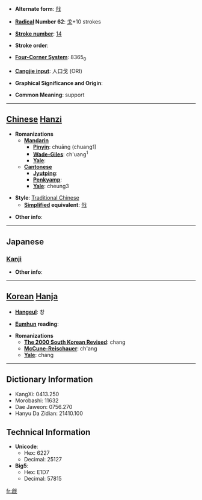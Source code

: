 * '''Alternate form''': [[戗]]

* '''[[Wiktionary:Chinese radical index| Radical]] Number 62''': [[Wiktionary:Chinese radical index 戈|戈]]+10 strokes

* '''[[Wiktionary:Chinese total strokes index|Stroke number]]''': [[Wiktionary:Chinese total strokes index 14|14]]

* '''Stroke order''': 

* '''[[Wiktionary:Chinese four corner index|Four-Corner System]]''': 8365<sub>0</sub>

* '''[[Wiktionary:Chinese Cangjie index|Cangjie input]]''': 人口戈 (ORI)

* '''Graphical Significance and Origin''': 

* '''Common Meaning''': support

----

== [[Chinese]] [[Hanzi]] ==

* '''Romanizations'''
** '''[[Mandarin]]'''
*** '''[[Pinyin]]''': chuāng (chuang1)
*** '''[[Wade-Giles]]''': ch'uang<sup>1</sup>
*** '''[[Yale]]''': 
** '''[[Cantonese]]'''
*** '''[[Jyutping]]''':
*** '''[[Penkyamp]]''': 
*** '''[[Yale]]''': cheung3

* '''Style''': [[Traditional Chinese]] 
** '''[[Simplified Chinese|Simplified]] equivalent''': [[戗]]

* '''Other info''': 

----

==Japanese==
===[[Kanji]]===
{{kanji|on readings=[[そう]] (sō)|kun readings=[[はじめる]] (hajimeru), [[きず]] (kizu)}}

* '''Other info''':  

----

== [[Korean]] [[Hanja]] ==

* '''[[Hangeul]]''': 창

* '''[[Eumhun]] reading''': 

* '''Romanizations'''
** '''[[The 2000 South Korean Revised Romanization|The 2000 South Korean Revised]]''': chang
** '''[[McCune-Reischauer]]''': ch'ang
** '''[[Yale]]''': chang

----

== Dictionary Information ==

* KangXi: 0413.250
* Morobashi: 11632
* Dae Jaweon: 0756.270
* Hanyu Da Zidian: 21410.100

== Technical Information ==

* '''Unicode''':
** Hex: 6227
** Decimal: 25127
* '''Big5''':
** Hex: E1D7
** Decimal: 57815

[[fr:戧]]